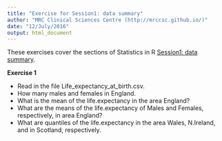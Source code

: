 ```yaml
---
title: "Exercise for Session1: data summary"
author: "MRC Clinical Sciences Centre (http://mrccsc.github.io/)"
date: "12/July/2016"
output: html_document
---
```


These exercises cover the sections of Statistics in R [Session1: data summary]("Session1_describe_the_data.md").

**Exercise 1**

- Read in the file Life_expectancy_at_birth.csv.
- How many males and females in England.
- What is the mean of the life.expectancy in the area England? 
- What are the means of the life.expectancy of Males and Females, respectively, in area England?
- What are quantiles of the life.expectancy in the area Wales, N.Ireland, and in Scotland, respectively.




